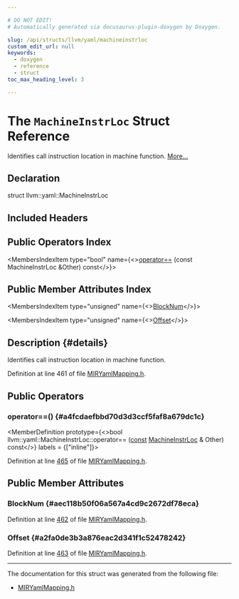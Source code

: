 ```yaml
---

# DO NOT EDIT!
# Automatically generated via docusaurus-plugin-doxygen by Doxygen.

slug: /api/structs/llvm/yaml/machineinstrloc
custom_edit_url: null
keywords:
  - doxygen
  - reference
  - struct
toc_max_heading_level: 3

---
```





# The `MachineInstrLoc` Struct Reference

<DoxygenPage pluginConfig={pluginConfig}>

Identifies call instruction location in machine function. <a href="#details">More...</a>

## Declaration

<CodeBlock>struct llvm::yaml::MachineInstrLoc</CodeBlock>

## Included Headers

<IncludesList>
<IncludesListItem
  filePath="llvm/CodeGen/MIRYamlMapping.h"
  permalink="/docs/api/files/include/include/llvm/include/llvm/codegen/miryamlmapping-h"
  isLocal="true" />
</IncludesList>

## Public Operators Index

<MembersIndex>

<MembersIndexItem
  type="bool"
  name={<><a href="#a4fcdaefbbd70d3d3ccf5faf8a679dc1c">operator==</a> (const MachineInstrLoc &amp;Other) const</>}>
</MembersIndexItem>

</MembersIndex>

## Public Member Attributes Index

<MembersIndex>

<MembersIndexItem
  type="unsigned"
  name={<><a href="#aec118b50f06a567a4cd9c2672df78eca">BlockNum</a></>}>
</MembersIndexItem>

<MembersIndexItem
  type="unsigned"
  name={<><a href="#a2fa0de3b3a876eac2d341f1c52478242">Offset</a></>}>
</MembersIndexItem>

</MembersIndex>

## Description {#details}

Identifies call instruction location in machine function.

Definition at line 461 of file <a href="/docs/api/files/include/include/llvm/include/llvm/codegen/miryamlmapping-h">MIRYamlMapping.h</a>.

<SectionDefinition>

## Public Operators

### operator==() {#a4fcdaefbbd70d3d3ccf5faf8a679dc1c}

<MemberDefinition
  prototype={<>bool llvm::yaml::MachineInstrLoc::operator== (<a href="/docs/api/files/lib/lib/target/lib/target/aarch64/aarch64promoteconstant-cpp/#a90f8350fecae261c25be85d38b451bff">const</a> <a href="/docs/api/structs/llvm/yaml/machineinstrloc">MachineInstrLoc</a> &amp; Other) const</>}
  labels = {["inline"]}>

Definition at line <a href="/docs/api/files/include/include/llvm/include/llvm/codegen/miryamlmapping-h/#l00465">465</a> of file <a href="/docs/api/files/include/include/llvm/include/llvm/codegen/miryamlmapping-h">MIRYamlMapping.h</a>.
</MemberDefinition>

</SectionDefinition>

<SectionDefinition>

## Public Member Attributes

### BlockNum {#aec118b50f06a567a4cd9c2672df78eca}

<MemberDefinition
  prototype="unsigned llvm::yaml::MachineInstrLoc::BlockNum">

Definition at line <a href="/docs/api/files/include/include/llvm/include/llvm/codegen/miryamlmapping-h/#l00462">462</a> of file <a href="/docs/api/files/include/include/llvm/include/llvm/codegen/miryamlmapping-h">MIRYamlMapping.h</a>.
</MemberDefinition>

### Offset {#a2fa0de3b3a876eac2d341f1c52478242}

<MemberDefinition
  prototype="unsigned llvm::yaml::MachineInstrLoc::Offset">

Definition at line <a href="/docs/api/files/include/include/llvm/include/llvm/codegen/miryamlmapping-h/#l00463">463</a> of file <a href="/docs/api/files/include/include/llvm/include/llvm/codegen/miryamlmapping-h">MIRYamlMapping.h</a>.
</MemberDefinition>

</SectionDefinition>

<hr/>

The documentation for this struct was generated from the following file:

<ul>
<li><a href="/docs/api/files/include/include/llvm/include/llvm/codegen/miryamlmapping-h">MIRYamlMapping.h</a></li>
</ul>

</DoxygenPage>
